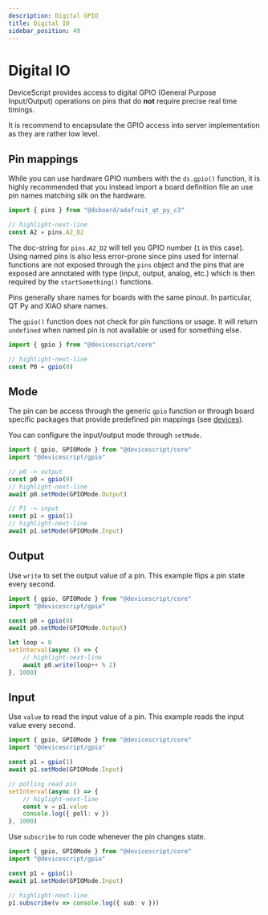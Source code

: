```yaml
---
description: Digital GPIO
title: Digital IO
sidebar_position: 49
---
```


# Digital IO

DeviceScript provides access to digital GPIO (General Purpose Input/Output) operations
on pins that do **not** require precise real time timings.

It is recommend to encapsulate the GPIO access into server implementation as they are rather low level.

## Pin mappings

While you can use hardware GPIO numbers with the `ds.gpio()` function, 
it is highly recommended that you instead import a board definition file an use pin names
matching silk on the hardware.

```ts
import { pins } from "@dsboard/adafruit_qt_py_c3"

// highlight-next-line
const A2 = pins.A2_D2
```

The doc-string for `pins.A2_D2` will tell you GPIO number (`1` in this case).
Using named pins is also less error-prone since pins used for internal
functions are not exposed through the `pins` object and the pins that are
exposed are annotated with type (input, output, analog, etc.) which is then
required by the `startSomething()` functions.

Pins generally share names for boards with the same pinout.
In particular, QT Py and XIAO share names.

The `gpio()` function does not check for pin functions or usage.
It will return `undefined` when named pin is not available or used for something else.

```ts
import { gpio } from "@devicescript/core"

// highlight-next-line
const P0 = gpio(0)
```

## Mode

The pin can be access through the generic `gpio` function or through board specific packages
that provide predefined pin mappings (see [devices](/devices)).

You can configure the input/output mode through `setMode`.

```ts
import { gpio, GPIOMode } from "@devicescript/core"
import "@devicescript/gpio"

// p0 -> output
const p0 = gpio(0)
// highlight-next-line
await p0.setMode(GPIOMode.Output)

// P1 -> input
const p1 = gpio(1)
// highlight-next-line
await p1.setMode(GPIOMode.Input)
```

## Output

Use `write` to set the output value of a pin. This example flips a pin state every second.

```ts
import { gpio, GPIOMode } from "@devicescript/core"
import "@devicescript/gpio"

const p0 = gpio(0)
await p0.setMode(GPIOMode.Output)

let loop = 0
setInterval(async () => {
    // highlight-next-line
    await p0.write(loop++ % 2)
}, 1000)
```

## Input

Use `value` to read the input value of a pin. This example reads the input value every second.

```ts
import { gpio, GPIOMode } from "@devicescript/core"
import "@devicescript/gpio"

const p1 = gpio(1)
await p1.setMode(GPIOMode.Input)

// polling read pin
setInterval(async () => {
    // higlight-next-line
    const v = p1.value
    console.log({ poll: v })
}, 1000)
```

Use `subscribe` to run code whenever the pin changes state.

```ts
import { gpio, GPIOMode } from "@devicescript/core"
import "@devicescript/gpio"

const p1 = gpio(1)
await p1.setMode(GPIOMode.Input)

// highlight-next-line
p1.subscribe(v => console.log({ sub: v }))
```
